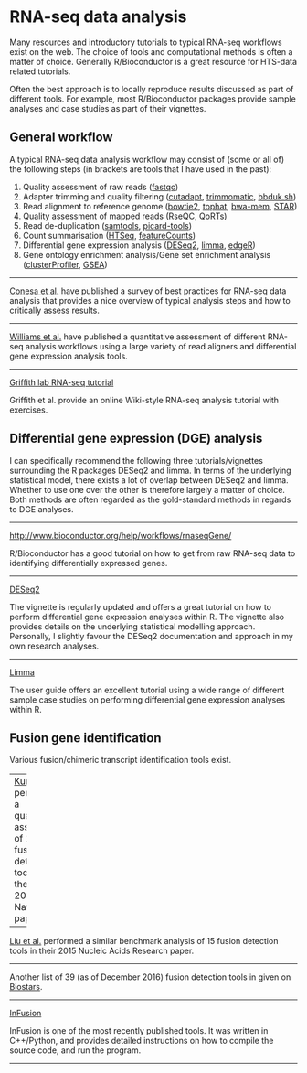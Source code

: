 # RNA-seq data analysis

Many resources and introductory tutorials to typical RNA-seq workflows exist on the web. The choice of tools and computational methods is often a matter of choice. Generally R/Bioconductor is a great resource for HTS-data related tutorials.

Often the best approach is to locally reproduce results discussed as part of different tools. For example, most R/Bioconductor packages provide sample analyses and case studies as part of their vignettes.   

## General workflow

A typical RNA-seq data analysis workflow may consist of (some or all of) the following steps (in brackets are tools that I have used in the past):

1. Quality assessment of raw reads ([fastqc](http://www.bioinformatics.babraham.ac.uk/projects/fastqc/))
2. Adapter trimming and quality filtering ([cutadapt](http://cutadapt.readthedocs.io/en/stable/guide.html), [trimmomatic](http://www.usadellab.org/cms/?page=trimmomatic), [bbduk.sh](https://sourceforge.net/projects/bbmap/))
3. Read alignment to reference genome ([bowtie2](http://bowtie-bio.sourceforge.net/bowtie2/index.shtml), [tophat](https://ccb.jhu.edu/software/tophat/index.shtml), [bwa-mem](http://bio-bwa.sourceforge.net/), [STAR](https://github.com/alexdobin/STAR))
4. Quality assessment of mapped reads ([RseQC](http://rseqc.sourceforge.net/), [QoRTs](https://github.com/hartleys/QoRTs))
5. Read de-duplication ([samtools](http://www.htslib.org/), [picard-tools](https://broadinstitute.github.io/picard/))
6. Count summarisation ([HTSeq](http://www-huber.embl.de/users/anders/HTSeq/), [featureCounts](http://bioinf.wehi.edu.au/featureCounts/))
7. Differential gene expression analysis ([DESeq2](https://bioconductor.org/packages/release/bioc/html/DESeq2.html), [limma](https://bioconductor.org/packages/release/bioc/html/limma.html), [edgeR](http://bioconductor.org/packages/release/bioc/html/edgeR.html))
8. Gene ontology enrichment analysis/Gene set enrichment analysis ([clusterProfiler](https://bioconductor.org/packages/release/bioc/html/clusterProfiler.html), [GSEA](http://software.broadinstitute.org/gsea/index.jsp))

---

[Conesa et al.](https://genomebiology.biomedcentral.com/articles/10.1186/s13059-016-0881-8) have published a survey of best practices for RNA-seq data analysis that provides a nice overview of typical analysis steps and how to critically assess results.

---

[Williams et al.](http://bmcbioinformatics.biomedcentral.com/articles/10.1186/s12859-016-1457-z) have published a quantitative assessment of different RNA-seq analysis workflows using a large variety of read aligners and differential gene expression analysis tools.

---

[Griffith lab RNA-seq tutorial](https://github.com/griffithlab/rnaseq_tutorial/wiki)

Griffith et al. provide an online Wiki-style RNA-seq analysis tutorial with exercises.

## Differential gene expression (DGE) analysis

I can specifically recommend the following three tutorials/vignettes surrounding the R packages DESeq2 and limma. In terms of the underlying statistical model, there exists a lot of overlap between DESeq2 and limma. Whether to use one over the other is therefore largely a matter of choice. Both methods are often regarded as the gold-standard methods in regards to DGE analyses.

---

[http://www.bioconductor.org/help/workflows/rnaseqGene/](http://www.bioconductor.org/help/workflows/rnaseqGene/)

R/Bioconductor has a good tutorial on how to get from raw RNA-seq data to identifying differentially expressed genes.


---

[DESeq2](https://www.bioconductor.org/packages/release/bioc/html/DESeq2.html)

The vignette is regularly updated and offers a great tutorial on how to perform differential gene expression analyses within R. The vignette also provides details on the underlying statistical modelling approach. Personally, I slightly favour the DESeq2 documentation and approach in my own research analyses.

---

[Limma](https://www.bioconductor.org/packages/release/bioc/html/limma.html)

The user guide offers an excellent tutorial using a wide range of different sample case studies on performing differential gene expression analyses within R.


## Fusion gene identification

Various fusion/chimeric transcript identification tools exist.

---
[Kumar et al.](http://www.nature.com/articles/srep21597) performed a quantitative assessment of 12 fusion detection tools in their recent 2016 Nature paper.

---

[Liu et al.](http://nar.oxfordjournals.org/content/44/5/e47) performed a similar benchmark analysis of 15 fusion detection tools in their 2015 Nucleic Acids Research paper.

---

Another list of 39 (as of December 2016) fusion detection tools in given on [Biostars](https://www.biostars.org/p/45986/).  

---

[InFusion](https://bitbucket.org/kokonech/infusion/overview)

InFusion is one of the most recently published tools. It was written in C++/Python, and provides detailed instructions on how to compile the source code, and run the program.

---

